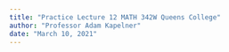 ```yaml
---
title: "Practice Lecture 12 MATH 342W Queens College"
author: "Professor Adam Kapelner"
date: "March 10, 2021"
---
```






